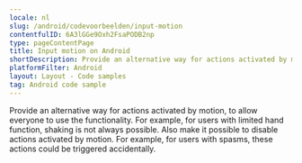 ```yaml
---
locale: nl
slug: /android/codevoorbeelden/input-motion
contentfulID: 6A3lGGe9Oxh2FsaPODB2np
type: pageContentPage
title: Input motion on Android
shortDescription: Provide an alternative way for actions activated by motion, to allow everyone to use the functionality.
platformFilter: Android
layout: Layout - Code samples
tag: Android code sample
---
```


Provide an alternative way for actions activated by motion, to allow everyone to use the functionality. For example, for users with limited hand function, shaking is not always possible. Also make it possible to disable actions activated by motion. For example, for users with spasms, these actions could be triggered accidentally.

<CodeSample id="input-motion" locale="nl" platform="android"/>